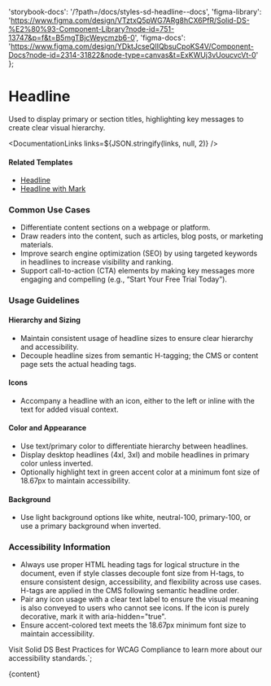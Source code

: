 

  'storybook-docs': '/?path=/docs/styles-sd-headline--docs',
  'figma-library':
    'https://www.figma.com/design/VTztxQ5pWG7ARg8hCX6PfR/Solid-DS-%E2%80%93-Component-Library?node-id=751-13747&p=f&t=B5mgTBjcWeycmzb6-0',
  'figma-docs':
    'https://www.figma.com/design/YDktJcseQIIQbsuCpoKS4V/Component-Docs?node-id=2314-31822&node-type=canvas&t=ExKWUj3vUoucvcVt-0'
};

# Headline

Used to display primary or section titles, highlighting key messages to create clear visual hierarchy.

<DefaultStory />

<DocumentationLinks links=${JSON.stringify(links, null, 2)} />

#### Related Templates

- [Headline](/?path=/docs/templates-headline--docs)
- [Headline with Mark](/?path=/docs/templates-mark--docs)

### Common Use Cases

- Differentiate content sections on a webpage or platform.
- Draw readers into the content, such as articles, blog posts, or marketing materials.
- Improve search engine optimization (SEO) by using targeted keywords in headlines to increase visibility and ranking.
- Support call-to-action (CTA) elements by making key messages more engaging and compelling (e.g., “Start Your Free Trial Today”).

### Usage Guidelines

#### Hierarchy and Sizing

- Maintain consistent usage of headline sizes to ensure clear hierarchy and accessibility.
- Decouple headline sizes from semantic H-tagging; the CMS or content page sets the actual heading tags.

#### Icons

- Accompany a headline with an icon, either to the left or inline with the text for added visual context.

#### Color and Appearance

- Use text/primary color to differentiate hierarchy between headlines.
- Display desktop headlines (4xl, 3xl) and mobile headlines in primary color unless inverted.
- Optionally highlight text in green accent color at a minimum font size of 18.67px to maintain accessibility.

#### Background

- Use light background options like white, neutral-100, primary-100, or use a primary background when inverted.

### Accessibility Information

- Always use proper HTML heading tags for logical structure in the document, even if style classes decouple font size from H-tags, to ensure consistent design, accessibility, and flexibility across use cases. H-tags are applied in the CMS following semantic headline order.
- Pair any icon usage with a clear text label to ensure the visual meaning is also conveyed to users who cannot see icons. If the icon is purely decorative, mark it with aria-hidden="true".
- Ensure accent-colored text meets the 18.67px minimum font size to maintain accessibility.

Visit <sd-link href="https://www.figma.com/design/YDktJcseQIIQbsuCpoKS4V/Component-Docs?node-id=10708-5011&t=Z1FxSGWkmXG5r5sw-4" target="_blank">Solid DS Best Practices for WCAG Compliance</sd-link> to learn more about our accessibility standards.`;

<Meta title="Styles/sd-headline/Overview" />

<OverviewFormatter story={SdHeadlineStories.Default}>{content}</OverviewFormatter>

